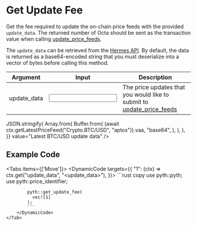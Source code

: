 
# Get Update Fee

Get the fee required to update the on-chain price feeds with the provided `update_data`.
The returned number of Octa should be sent as the transaction value when calling [update_price_feeds](update-price-feeds).

The `update_data` can be retrieved from the [Hermes API](https://hermes.pyth.network/docs).
By default, the data is returned as a base64-encoded string that you must deserialize into a vector of bytes before calling this method.

<div className="mt-6 overflow-x-auto">

| Argument                                                         | Input                                                     | Description                                                                                 |
| ---------------------------------------------------------------- | --------------------------------------------------------- | ------------------------------------------------------------------------------------------- |
| <Arg required={true} type="vector<vector<u8>>">update_data</Arg> | <Input id="update_data" format={InputFormats.ByteArray}/> | The price updates that you would like to submit to [update_price_feeds](update-price-feeds) |

</div>

<Examples>
  <Example
    keyValues={{
      update_data: async (ctx) =>
        JSON.stringify(
          Array.from(
            Buffer.from(
              (await ctx.getLatestPriceFeed("Crypto.BTC/USD", "aptos")).vaa,
              "base64",
            ),
          ),
        ),
    }}
    value="Latest BTC/USD update data"
  />
</Examples>

## Example Code

<Tabs items={['Move']}>
    <Tab>
        <DynamicCode targets={{
            "1": (ctx) => ctx.get("update_data", "<update_data>"),
        }}>
            ```rust copy
            use pyth::pyth;
            use pyth::price_identifier;

            pyth::get_update_fee(
              vec![1]
            );
            ```
        </DynamicCode>
    </Tab>

</Tabs>
